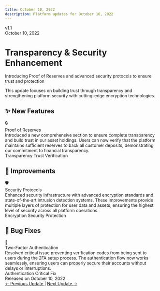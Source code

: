 ```yaml
---
title: October 10, 2022
description: Platform updates for October 10, 2022
---
```



<div className="relative overflow-hidden rounded-3xl bg-gradient-to-br from-indigo-500/10 via-sky-500/10 to-blue-500/10 p-10 border border-indigo-500/20 mb-10">
  <div className="relative z-10">
    <div className="flex items-center gap-3 mb-4">
      <div className="px-4 py-1.5 rounded-full bg-indigo-500/20 border border-indigo-500/30">
        <span className="text-sm font-semibold text-indigo-600 dark:text-indigo-400">v1.1</span>
      </div>
      <div className="px-4 py-1.5 rounded-full bg-sky-500/20 border border-sky-500/30">
        <span className="text-sm font-semibold text-sky-600 dark:text-sky-400">October 10, 2022</span>
      </div>
    </div>
    <h1 className="text-4xl md:text-5xl font-bold mb-4 bg-gradient-to-r from-indigo-600 via-sky-600 to-blue-600 dark:from-indigo-400 dark:via-sky-400 dark:to-blue-400 bg-clip-text text-transparent">
      Transparency & Security Enhancement
    </h1>
    <p className="text-xl text-muted-foreground max-w-3xl">
      Introducing Proof of Reserves and advanced security protocols to ensure trust and protection
    </p>
  </div>
  <div className="absolute top-0 right-0 w-72 h-72 bg-indigo-500/10 rounded-full blur-3xl"></div>
  <div className="absolute bottom-0 left-0 w-72 h-72 bg-sky-500/10 rounded-full blur-3xl"></div>
  <div className="absolute top-1/2 right-1/3 w-48 h-48 bg-blue-500/10 rounded-full blur-3xl"></div>
</div>

<div className="relative my-8 pl-6 border-l-2 border-indigo-500/30">
  <div className="absolute left-0 top-0 w-3 h-3 rounded-full bg-indigo-500 ring-4 ring-indigo-500/20 transform -translate-x-[7px]"></div>
  <p className="text-sm text-muted-foreground">
    This update focuses on building trust through transparency and strengthening platform security with cutting-edge encryption technologies.
  </p>
</div>

## ✨ New Features

<div className="space-y-4 my-8">
  <div className="group relative overflow-hidden rounded-xl border border-green-500/30 bg-gradient-to-br from-green-500/10 via-green-500/5 to-transparent p-6 transition-all hover:border-green-500/50 hover:shadow-lg hover:shadow-green-500/10">
    <div className="flex gap-4 items-start">
      <div className="flex items-center justify-center w-12 h-12 rounded-xl bg-green-500/20 text-2xl shrink-0 group-hover:scale-110 transition-transform">
        🔒
      </div>
      <div className="flex-1">
        <div className="font-bold text-xl mb-2 text-green-700 dark:text-green-400">Proof of Reserves</div>
        <div className="text-muted-foreground leading-relaxed">
          Introduced a new comprehensive section to ensure complete transparency and build trust in our asset holdings. Users can now verify that the platform maintains sufficient reserves to back all customer deposits, demonstrating our commitment to financial transparency.
        </div>
        <div className="mt-4 flex flex-wrap gap-2">
          <span className="px-3 py-1 rounded-full bg-green-500/10 text-xs font-medium text-green-700 dark:text-green-400">Transparency</span>
          <span className="px-3 py-1 rounded-full bg-green-500/10 text-xs font-medium text-green-700 dark:text-green-400">Trust</span>
          <span className="px-3 py-1 rounded-full bg-green-500/10 text-xs font-medium text-green-700 dark:text-green-400">Verification</span>
        </div>
      </div>
    </div>
    <div className="absolute top-0 right-0 w-32 h-32 bg-green-500/5 rounded-full blur-2xl"></div>
  </div>
</div>

## 🚀 Improvements

<div className="space-y-4 my-8">
  <div className="group relative overflow-hidden rounded-xl border border-blue-500/30 bg-gradient-to-br from-blue-500/10 via-blue-500/5 to-transparent p-6 transition-all hover:border-blue-500/50 hover:shadow-lg hover:shadow-blue-500/10">
    <div className="flex gap-4 items-start">
      <div className="flex items-center justify-center w-12 h-12 rounded-xl bg-blue-500/20 text-2xl shrink-0 group-hover:scale-110 transition-transform">
        🛡️
      </div>
      <div className="flex-1">
        <div className="font-bold text-xl mb-2 text-blue-700 dark:text-blue-400">Security Protocols</div>
        <div className="text-muted-foreground leading-relaxed">
          Enhanced security infrastructure with advanced encryption standards and state-of-the-art intrusion detection systems. These improvements provide multiple layers of protection for user data and assets, ensuring the highest level of security across all platform operations.
        </div>
        <div className="mt-4 flex flex-wrap gap-2">
          <span className="px-3 py-1 rounded-full bg-blue-500/10 text-xs font-medium text-blue-700 dark:text-blue-400">Encryption</span>
          <span className="px-3 py-1 rounded-full bg-blue-500/10 text-xs font-medium text-blue-700 dark:text-blue-400">Security</span>
          <span className="px-3 py-1 rounded-full bg-blue-500/10 text-xs font-medium text-blue-700 dark:text-blue-400">Protection</span>
        </div>
      </div>
    </div>
    <div className="absolute top-0 right-0 w-32 h-32 bg-blue-500/5 rounded-full blur-2xl"></div>
  </div>
</div>

## 🐛 Bug Fixes

<div className="space-y-4 my-8">
  <div className="group relative overflow-hidden rounded-xl border border-amber-500/30 bg-gradient-to-br from-amber-500/10 via-amber-500/5 to-transparent p-6 transition-all hover:border-amber-500/50 hover:shadow-lg hover:shadow-amber-500/10">
    <div className="flex gap-4 items-start">
      <div className="flex items-center justify-center w-12 h-12 rounded-xl bg-amber-500/20 text-2xl shrink-0 group-hover:scale-110 transition-transform">
        🔐
      </div>
      <div className="flex-1">
        <div className="font-bold text-xl mb-2 text-amber-700 dark:text-amber-400">Two-Factor Authentication</div>
        <div className="text-muted-foreground leading-relaxed">
          Resolved critical issue preventing verification codes from being sent to users during the 2FA setup process. The authentication flow now works seamlessly, ensuring users can properly secure their accounts without delays or interruptions.
        </div>
        <div className="mt-4 flex flex-wrap gap-2">
          <span className="px-3 py-1 rounded-full bg-amber-500/10 text-xs font-medium text-amber-700 dark:text-amber-400">Authentication</span>
          <span className="px-3 py-1 rounded-full bg-amber-500/10 text-xs font-medium text-amber-700 dark:text-amber-400">Critical Fix</span>
        </div>
      </div>
    </div>
    <div className="absolute top-0 right-0 w-32 h-32 bg-amber-500/5 rounded-full blur-2xl"></div>
  </div>
</div>

<div className="mt-12 flex items-center justify-between p-6 rounded-xl border border-indigo-500/20 bg-gradient-to-r from-indigo-500/5 to-transparent">
  <div className="flex items-center gap-3">
    <div className="w-2 h-2 rounded-full bg-indigo-500 animate-pulse"></div>
    <span className="text-sm font-medium text-muted-foreground">Released on October 10, 2022</span>
  </div>
  <div className="flex items-center gap-4">
    <a href="/docs/changelog/2022-09-01" className="text-sm font-medium text-indigo-600 dark:text-indigo-400 hover:underline">
      ← Previous Update
    </a>
    <span className="text-muted-foreground">|</span>
    <a href="/docs/changelog/2022-11-15" className="text-sm font-medium text-indigo-600 dark:text-indigo-400 hover:underline">
      Next Update →
    </a>
  </div>
</div>